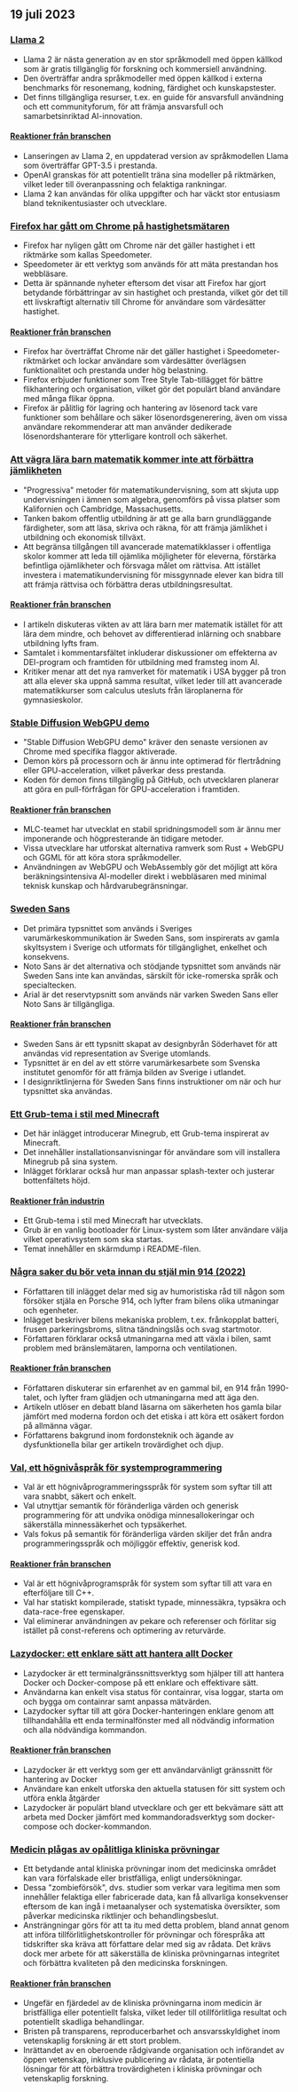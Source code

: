 

<CallToAction />

<Steps>

## 19 juli 2023

### [Llama 2](https://ai.meta.com/llama/)

- Llama 2 är nästa generation av en stor språkmodell med öppen källkod som är gratis tillgänglig för forskning och kommersiell användning.
- Den överträffar andra språkmodeller med öppen källkod i externa benchmarks för resonemang, kodning, färdighet och kunskapstester.
- Det finns tillgängliga resurser, t.ex. en guide för ansvarsfull användning och ett communityforum, för att främja ansvarsfull och samarbetsinriktad AI-innovation.

#### [Reaktioner från branschen](http://news.ycombinator.com/item?id=36774627)

- Lanseringen av Llama 2, en uppdaterad version av språkmodellen Llama som överträffar GPT-3.5 i prestanda.
- OpenAI granskas för att potentiellt träna sina modeller på riktmärken, vilket leder till överanpassning och felaktiga rankningar.
- Llama 2 kan användas för olika uppgifter och har väckt stor entusiasm bland teknikentusiaster och utvecklare.

### [Firefox har gått om Chrome på hastighetsmätaren](https://treeherder.mozilla.org/perfherder/graphs?timerange=31536000&series=mozilla-central,3735773,1,13&series=mozilla-central,3412459,1,13)

- Firefox har nyligen gått om Chrome när det gäller hastighet i ett riktmärke som kallas Speedometer.
- Speedometer är ett verktyg som används för att mäta prestandan hos webbläsare.
- Detta är spännande nyheter eftersom det visar att Firefox har gjort betydande förbättringar av sin hastighet och prestanda, vilket gör det till ett livskraftigt alternativ till Chrome för användare som värdesätter hastighet.

#### [Reaktioner från branschen](http://news.ycombinator.com/item?id=36770883)

- Firefox har överträffat Chrome när det gäller hastighet i Speedometer-riktmärket och lockar användare som värdesätter överlägsen funktionalitet och prestanda under hög belastning.
- Firefox erbjuder funktioner som Tree Style Tab-tillägget för bättre flikhantering och organisation, vilket gör det populärt bland användare med många flikar öppna.
- Firefox är pålitlig för lagring och hantering av lösenord tack vare funktioner som behållare och säker lösenordsgenerering, även om vissa användare rekommenderar att man använder dedikerade lösenordshanterare för ytterligare kontroll och säkerhet.

### [Att vägra lära barn matematik kommer inte att förbättra jämlikheten](https://www.noahpinion.blog/p/refusing-to-teach-kids-math-will)

- "Progressiva" metoder för matematikundervisning, som att skjuta upp undervisningen i ämnen som algebra, genomförs på vissa platser som Kalifornien och Cambridge, Massachusetts.
- Tanken bakom offentlig utbildning är att ge alla barn grundläggande färdigheter, som att läsa, skriva och räkna, för att främja jämlikhet i utbildning och ekonomisk tillväxt.
- Att begränsa tillgången till avancerade matematikklasser i offentliga skolor kommer att leda till ojämlika möjligheter för eleverna, förstärka befintliga ojämlikheter och försvaga målet om rättvisa. Att istället investera i matematikundervisning för missgynnade elever kan bidra till att främja rättvisa och förbättra deras utbildningsresultat.

#### [Reaktioner från branschen](http://news.ycombinator.com/item?id=36774940)

- I artikeln diskuteras vikten av att lära barn mer matematik istället för att lära dem mindre, och behovet av differentierad inlärning och snabbare utbildning lyfts fram.
- Samtalet i kommentarsfältet inkluderar diskussioner om effekterna av DEI-program och framtiden för utbildning med framsteg inom AI.
- Kritiker menar att det nya ramverket för matematik i USA bygger på tron att alla elever ska uppnå samma resultat, vilket leder till att avancerade matematikkurser som calculus utesluts från läroplanerna för gymnasieskolor.

### [Stable Diffusion WebGPU demo](https://islamov.ai/stable-diffusion-webgpu/)

- "Stable Diffusion WebGPU demo" kräver den senaste versionen av Chrome med specifika flaggor aktiverade.
- Demon körs på processorn och är ännu inte optimerad för flertrådning eller GPU-acceleration, vilket påverkar dess prestanda.
- Koden för demon finns tillgänglig på GitHub, och utvecklaren planerar att göra en pull-förfrågan för GPU-acceleration i framtiden.

#### [Reaktioner från branschen](http://news.ycombinator.com/item?id=36766523)

- MLC-teamet har utvecklat en stabil spridningsmodell som är ännu mer imponerande och högpresterande än tidigare metoder.
- Vissa utvecklare har utforskat alternativa ramverk som Rust + WebGPU och GGML för att köra stora språkmodeller.
- Användningen av WebGPU och WebAssembly gör det möjligt att köra beräkningsintensiva AI-modeller direkt i webbläsaren med minimal teknisk kunskap och hårdvarubegränsningar.

### [Sweden Sans](https://identity.sweden.se/en/design-elements/typography)

- Det primära typsnittet som används i Sveriges varumärkeskommunikation är Sweden Sans, som inspirerats av gamla skyltsystem i Sverige och utformats för tillgänglighet, enkelhet och konsekvens.
- Noto Sans är det alternativa och stödjande typsnittet som används när Sweden Sans inte kan användas, särskilt för icke-romerska språk och specialtecken.
- Arial är det reservtypsnitt som används när varken Sweden Sans eller Noto Sans är tillgängliga.

#### [Reaktioner från branschen](http://news.ycombinator.com/item?id=36775398)

- Sweden Sans är ett typsnitt skapat av designbyrån Söderhavet för att användas vid representation av Sverige utomlands.
- Typsnittet är en del av ett större varumärkesarbete som Svenska institutet genomför för att främja bilden av Sverige i utlandet.
- I designriktlinjerna för Sweden Sans finns instruktioner om när och hur typsnittet ska användas.

### [Ett Grub-tema i stil med Minecraft](https://github.com/Lxtharia/minegrub-theme)

- Det här inlägget introducerar Minegrub, ett Grub-tema inspirerat av Minecraft.
- Det innehåller installationsanvisningar för användare som vill installera Minegrub på sina system.
- Inlägget förklarar också hur man anpassar splash-texter och justerar bottenfältets höjd.

#### [Reaktioner från industrin](http://news.ycombinator.com/item?id=36771980)

- Ett Grub-tema i stil med Minecraft har utvecklats.
- Grub är en vanlig bootloader för Linux-system som låter användare välja vilket operativsystem som ska startas.
- Temat innehåller en skärmdump i README-filen.

### [Några saker du bör veta innan du stjäl min 914 (2022)](https://www.hagerty.com/media/advice/a-few-things-to-know-before-you-steal-my-914/)

- Författaren till inlägget delar med sig av humoristiska råd till någon som försöker stjäla en Porsche 914, och lyfter fram bilens olika utmaningar och egenheter.
- Inlägget beskriver bilens mekaniska problem, t.ex. frånkopplat batteri, frusen parkeringsbroms, slitna tändningslås och svag startmotor.
- Författaren förklarar också utmaningarna med att växla i bilen, samt problem med bränslemätaren, lamporna och ventilationen.

#### [Reaktioner från branschen](http://news.ycombinator.com/item?id=36767092)

- Författaren diskuterar sin erfarenhet av en gammal bil, en 914 från 1990-talet, och lyfter fram glädjen och utmaningarna med att äga den.
- Artikeln utlöser en debatt bland läsarna om säkerheten hos gamla bilar jämfört med moderna fordon och det etiska i att köra ett osäkert fordon på allmänna vägar.
- Författarens bakgrund inom fordonsteknik och ägande av dysfunktionella bilar ger artikeln trovärdighet och djup.

### [Val, ett högnivåspråk för systemprogrammering](https://www.val-lang.dev/)

- Val är ett högnivåprogrammeringsspråk för system som syftar till att vara snabbt, säkert och enkelt.
- Val utnyttjar semantik för föränderliga värden och generisk programmering för att undvika onödiga minnesallokeringar och säkerställa minnessäkerhet och typsäkerhet.
- Vals fokus på semantik för föränderliga värden skiljer det från andra programmeringsspråk och möjliggör effektiv, generisk kod.

#### [Reaktioner från branschen](http://news.ycombinator.com/item?id=36778566)

- Val är ett högnivåprogramspråk för system som syftar till att vara en efterföljare till C++.
- Val har statiskt kompilerade, statiskt typade, minnessäkra, typsäkra och data-race-free egenskaper.
- Val eliminerar användningen av pekare och referenser och förlitar sig istället på const-referens och optimering av returvärde.

### [Lazydocker: ett enklare sätt att hantera allt Docker](https://github.com/jesseduffield/lazydocker)

- Lazydocker är ett terminalgränssnittsverktyg som hjälper till att hantera Docker och Docker-compose på ett enklare och effektivare sätt.
- Användarna kan enkelt visa status för containrar, visa loggar, starta om och bygga om containrar samt anpassa mätvärden.
- Lazydocker syftar till att göra Docker-hanteringen enklare genom att tillhandahålla ett enda terminalfönster med all nödvändig information och alla nödvändiga kommandon.

#### [Reaktioner från branschen](http://news.ycombinator.com/item?id=36778905)

- Lazydocker är ett verktyg som ger ett användarvänligt gränssnitt för hantering av Docker
- Användare kan enkelt utforska den aktuella statusen för sitt system och utföra enkla åtgärder
- Lazydocker är populärt bland utvecklare och ger ett bekvämare sätt att arbeta med Docker jämfört med kommandoradsverktyg som docker-compose och docker-kommandon.

### [Medicin plågas av opålitliga kliniska prövningar](https://www.nature.com/articles/d41586-023-02299-w)

- Ett betydande antal kliniska prövningar inom det medicinska området kan vara förfalskade eller bristfälliga, enligt undersökningar.
- Dessa "zombieförsök", dvs. studier som verkar vara legitima men som innehåller felaktiga eller fabricerade data, kan få allvarliga konsekvenser eftersom de kan ingå i metaanalyser och systematiska översikter, som påverkar medicinska riktlinjer och behandlingsbeslut.
- Ansträngningar görs för att ta itu med detta problem, bland annat genom att införa tillförlitlighetskontroller för prövningar och förespråka att tidskrifter ska kräva att författare delar med sig av rådata. Det krävs dock mer arbete för att säkerställa de kliniska prövningarnas integritet och förbättra kvaliteten på den medicinska forskningen.

#### [Reaktioner från branschen](http://news.ycombinator.com/item?id=36770624)

- Ungefär en fjärdedel av de kliniska prövningarna inom medicin är bristfälliga eller potentiellt falska, vilket leder till otillförlitliga resultat och potentiellt skadliga behandlingar.
- Bristen på transparens, reproducerbarhet och ansvarsskyldighet inom vetenskaplig forskning är ett stort problem.
- Inrättandet av en oberoende rådgivande organisation och införandet av öppen vetenskap, inklusive publicering av rådata, är potentiella lösningar för att förbättra trovärdigheten i kliniska prövningar och vetenskaplig forskning.

</Steps>
